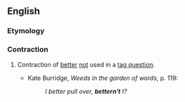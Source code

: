 ==English==

===Etymology===
{{suffix|better|n't|lang=en}}

===Contraction===
{{en-cont}}

# {{context|nonstandard|lang=en}} Contraction of [[better]] [[not]] used in a [[tag question]].
#* Kate Burridge, ''Weeds in the garden of words'', p. 119:
#*: ''I better pull over, '''bettern't''' I?''